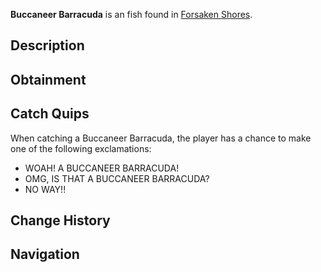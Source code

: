 {{FishInfobox
|image          = Buccaneer Barracuda.png
|rarity         = Uncommon
|sea            = First Sea
|location       = [[Forsaken Shores]]
|sublocation    = Coral Reef
|sources        = Fishing Rod
|radar_location = 
|xp             = 100
|weather        = 
|time           = Night
|season         = Winter
|bait           = Deep Coral
|base_weight    = 25
|base_value     = 250
|weight_range   = 16
|base_chance    = 60
|base_resil     = 50
}}
'''Buccaneer Barracuda''' is an {{Rarity|Uncommon}} fish found in [[Forsaken Shores]].

== Description ==
{{Description|Known for its sharp teeth, the Buccaneer Barracuda lurks near reefs, making it a thrilling catch for the daring.|Bestiary Entry}}

== Obtainment ==
{{Description|Lurks near reefs during the Night & when it's cold.|Bestiary Hint}}
{{Fish Availability|
Forsaken Shores/Surrounding Ocean
|top_rods      = 
Training Rod\284072.85\292839.73;
Flimsy Rod\194343.82\194343.82;
Trident Rod\186970.71\120478.61;
Azure Of Lagoon\181608.8\111488.98;
Fang of the Eclipse\179869.57\146935.57;
Rapid Rod\175550.93\150944.34;
Leviathan's Fang Rod\176656.26\199942.85;
Ethereal Prism Rod\170520.13\194568.12;
Kraken Rod\138610.78\173747.82;
No-Life Rod\178550.61\162673.34;
Free Spirit Rod\177776.47\119916.38;
Depthseeker Rod\176045.01\125039.9;
Avalanche Rod\172296.82\116785.76;
Verdant Shear Rod\171255.7\136373.32;
Astralhook Rod\170856.51\141816.55;
Blazebringer Rod\165806.66\128737.35;
Zeus Rod\164473.09\136333.21;
Seraphic Rod\162432.06\166130.71;
Volcanic Rod\160361.27\103471.66;
Challenger's Rod\157743.34\146863.58;
Rod Of The Forgotten Fang\147652.3\151515.02;
Rod Of The Depths\140361.57\132707.53;
Rod Of The Exalted One\130235.74\144889.19;
Steady Rod\80150.37\62384.3
|recommended   = Training Rod
}}

== Catch Quips ==
When catching a Buccaneer Barracuda, the player has a chance to make one of the following exclamations:
* WOAH! A BUCCANEER BARRACUDA!
* OMG, IS THAT A BUCCANEER BARRACUDA?
* NO WAY!!

== Change History ==
{{Change History|{{subst:Current Version}}}}

== Navigation ==
{{Fish Navbox|Forsaken Shores}}